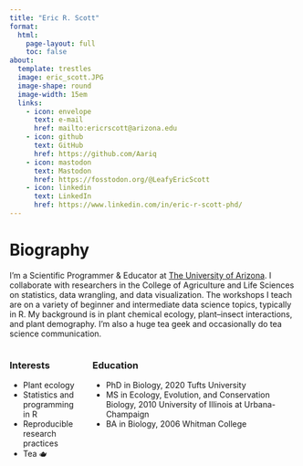 ```yaml
---
title: "Eric R. Scott"
format:
  html:
    page-layout: full
    toc: false
about: 
  template: trestles
  image: eric_scott.JPG
  image-shape: round
  image-width: 15em
  links:
    - icon: envelope
      text: e-mail
      href: mailto:ericrscott@arizona.edu
    - icon: github
      text: GitHub
      href: https://github.com/Aariq
    - icon: mastodon
      text: Mastodon
      href: https://fosstodon.org/@LeafyEricScott
    - icon: linkedin
      text: LinkedIn
      href: https://www.linkedin.com/in/eric-r-scott-phd/
---
```


# Biography

I'm a Scientific Programmer & Educator at [The University of Arizona](https://datascience.cals.arizona.edu/).
I collaborate with researchers in the College of Agriculture and Life Sciences on statistics, data wrangling, and data visualization.
The workshops I teach are on a variety of beginner and intermediate data science topics, typically in R.
My background is in plant chemical ecology, plant--insect interactions, and plant demography.
I'm also a huge tea geek and occasionally do tea science communication.

::: columns
::: column
### Interests

-   Plant ecology
-   Statistics and programming in R
-   Reproducible research practices
-   Tea 🫖
:::

::: column
### Education

-   PhD in Biology, 2020 Tufts University
-   MS in Ecology, Evolution, and Conservation Biology, 2010 University of Illinois at Urbana-Champaign
-   BA in Biology, 2006 Whitman College
:::
:::
